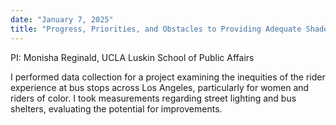 ```yaml
---
date: "January 7, 2025"
title: "Progress, Priorities, and Obstacles to Providing Adequate Shade and Lighting at Bus Stops in Los Angeles"
---
```


PI: Monisha Reginald, UCLA Luskin School of Public Affairs  

I performed data collection for a project examining the inequities of the rider experience at bus stops across Los Angeles, particularly for women and riders of color. I took measurements regarding street lighting and bus shelters, evaluating the potential for improvements.
